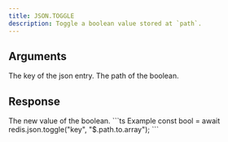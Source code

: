 ```yaml
---
title: JSON.TOGGLE
description: Toggle a boolean value stored at `path`.
---
```


## Arguments

<ParamField body="key" type="string" required>
    The key of the json entry.
</ParamField>
<ParamField body="path" type="string" default="$">
    The path of the boolean.
</ParamField>




## Response

<ResponseField type="boolean" required>
    The new value of the boolean.
</ResponseField>

<RequestExample>
```ts Example
const bool = await redis.json.toggle("key", "$.path.to.array");
```
</RequestExample>
